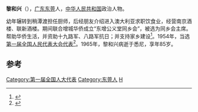 '''黎和兴'''（{{bd|1880年||1965年}}），[[广东|广东]][[东莞|东莞]]人，[[中华人民共和国|中华人民共和国]]政治人物。

幼年辗转到稍潭渡担任厨师，后经朋友介绍进入澳大利亚求职饮食业，经营南京酒楼、联新酒楼。期间联合增城华侨成立“东增公义堂同乡会”，被选为同乡会主席。帮助华侨生活，并资助十九路军、八路军抗日；并支持家乡建设<ref>{{cite book|title=东莞文史资料选輯|url=http://books.google.com/books?id=KeNKAQAAIAAJ|year=1985|page=5}}</ref>。1954年，当选[[第一届全国人民代表大会代表名单|第一届全国人民代表大会代表]]<ref>{{cite book|author=全国人民代表大会常务委员会办公厅|title=中华人民共和国第一届全国人民代表大会代表名单|year=1955年|publisher=全国人民代表大会常务委员会办公厅|url=http://book.ucdrs.superlib.net/views/specific/2929/bookDetail.jsp?dxNumber=000005772167&d=546843D0AE2464CD1C95896344A85614&fenlei=04070402|access-date=2015-01-28|archive-date=2019-01-24|archive-url=https://web.archive.org/web/20190124105450/http://book.ucdrs.superlib.net/views/specific/2929/bookDetail.jsp?dxNumber=000005772167&d=546843D0AE2464CD1C95896344A85614&fenlei=04070402|dead-url=no}}</ref>。1965年，黎和兴病逝于悉尼，享年85岁。

==参考==
{{reflist}}

{{DEFAULTSORT:Li hexing}}
[[Category:第一届全国人大代表|Category:第一届全国人大代表]]
[[Category:东莞人|Category:东莞人]]
[[Category:黎姓|H]]
{{china-bio-stub}}